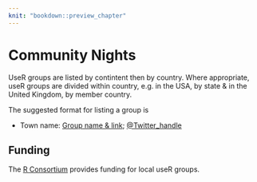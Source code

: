 ```yaml
---
knit: "bookdown::preview_chapter"
---
```


# Community Nights

UseR groups are listed by contintent then by country. Where appropriate, useR groups are 
divided within country, e.g. in the USA, by state & in the United Kingdom, by member country.

The suggested format for listing a group is

  * Town name: [Group name & link](http://www.example.com/); [\@Twitter_handle](http://www.example.com/)

## Funding

The [R Consortium](https://www.r-consortium.org/projects/r-user-group-support-program) provides funding for local useR groups.
